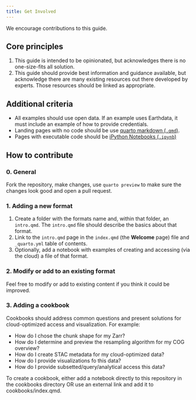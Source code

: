 ```yaml
---
title: Get Involved
---
```


We encourage contributions to this guide. 

## Core principles

1. This guide is intended to be opinionated, but acknowledges there is no one-size-fits all solution.
2. This guide should provide best information and guidance available, but acknowledge there are many existing resources out there developed by experts. Those resources should be linked as appropriate.

## Additional criteria

* All examples should use open data. If an example uses Earthdata, it must include an example of how to provide credentials.
* Landing pages with no code should be use [quarto markdown (`.qmd`)](https://quarto.org/docs/authoring/markdown-basics.html).
* Pages with executable code should be [iPython Notebooks (`.ipynb`)](https://ipython.org/notebook.html)

## How to contribute

### 0. General

Fork the repository, make changes, use `quarto preview` to make sure the changes look good and open a pull request.

### 1. Adding a new format

1. Create a folder with the formats name and, within that folder, an `intro.qmd`. The `intro.qmd` file should describe the basics about that format.
2. Link to the `intro.qmd` page in the `index.qmd` (the **Welcome** page) file and `_quarto.yml` table of contents.
3. Optionally, add a notebook with examples of creating and accessing (via the cloud) a file of that format.

### 2. Modify or add to an existing format

Feel free to modify or add to existing content if you think it could be improved.

### 3. Adding a cookbook

Cookbooks should address common questions and present solutions for cloud-optimized access and visualization. For example:

* How do I chose the chunk shape for my Zarr?
* How do I determine and preview the resampling algorithm for my COG overview?
* How do I create STAC metadata for my cloud-optimized data?
* How do I provide visualizations fo this data?
* How do I provide subsetted/query/analytical access this data?

To create a cookbook, either add a notebook directly to this repository in the cookbooks directory OR use an external link and add it to cookbooks/index.qmd.
